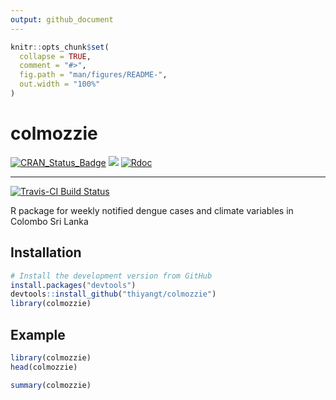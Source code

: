 ```yaml
---
output: github_document
---
```


<!-- README.md is generated from README.Rmd. Please edit that file -->

```r
knitr::opts_chunk$set(
  collapse = TRUE,
  comment = "#>",
  fig.path = "man/figures/README-",
  out.width = "100%"
)
```

# colmozzie

[![CRAN\_Status\_Badge](http://www.r-pkg.org/badges/version/colmozzie)](https://cran.r-project.org/package=colmozzie)
[![](http://cranlogs.r-pkg.org/badges/colmozzie)](http://cran.rstudio.com/web/packages/colmozzie/index.html)
[![Rdoc](https://www.rdocumentation.org/badges/version/colmozzie)](https://www.rdocumentation.org/packages/colmozzie) 

------------------------------------------------------------------------

[![Travis-CI Build Status](https://travis-ci.org/thiyangt/colmozzie.svg?branch=master)](https://travis-ci.org/thiyangt/colmozzie)

R package for weekly notified dengue cases and climate variables in Colombo Sri Lanka


Installation
------------

```r
# Install the development version from GitHub
install.packages("devtools")
devtools::install_github("thiyangt/colmozzie")
library(colmozzie)
```

Example
-------

```r
library(colmozzie)
head(colmozzie)
```

```r
summary(colmozzie)
```
